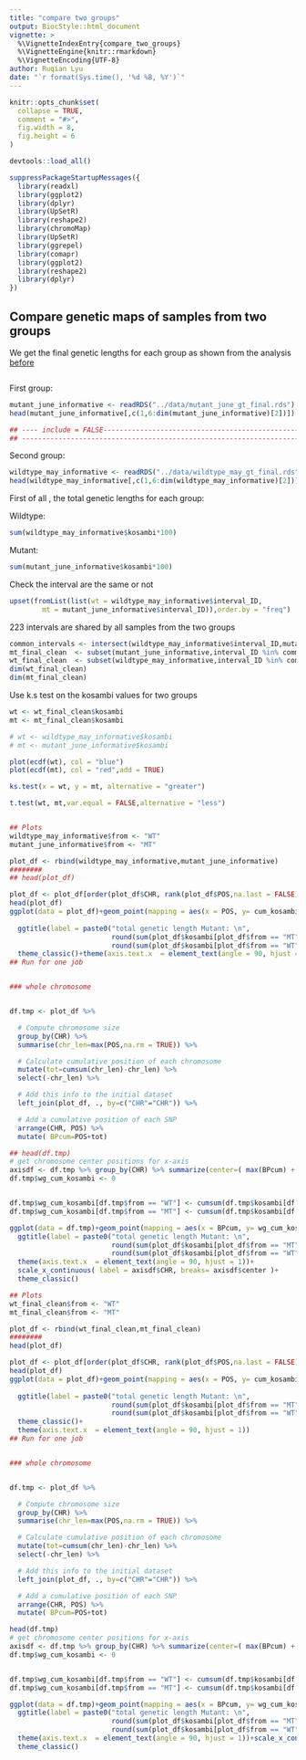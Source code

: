 ```yaml
---
title: "compare two groups"
output: BiocStyle::html_document
vignette: >
  %\VignetteIndexEntry{compare_two_groups}
  %\VignetteEngine{knitr::rmarkdown}
  %\VignetteEncoding{UTF-8}
author: Ruqian Lyu
date: "`r format(Sys.time(), '%d %B, %Y')`"
---
```


```r
knitr::opts_chunk$set(
  collapse = TRUE,
  comment = "#>",
  fig.width = 8,
  fig.height = 6
)

```

```r
devtools::load_all()

suppressPackageStartupMessages({
  library(readxl)
  library(ggplot2)
  library(dplyr)
  library(UpSetR)
  library(reshape2)
  library(chromoMap)
  library(UpSetR)
  library(ggrepel)
  library(comapr)
  library(ggplot2)
  library(reshape2)
  library(dplyr)
})
```

## Compare genetic maps of samples from two groups

We get the final genetic lengths for each group as shown from the analysis [before ](comaprExamples.Rmd)

```r


```


First group: 

```r
mutant_june_informative <- readRDS("../data/mutant_june_gt_final.rds")
head(mutant_june_informative[,c(1,6:dim(mutant_june_informative)[2])])
```
```r
## ---- include = FALSE----------------------------------------------------
## ------------------------------------------------------------------------

```

Second group: 

```r
wildtype_may_informative <- readRDS("../data/wildtype_may_gt_final.rds")
head(wildtype_may_informative[,c(1,6:dim(wildtype_may_informative)[2])])
```

First of all , the total genetic lengths for each group:

Wildtype:
```r
sum(wildtype_may_informative$kosambi*100)

```

Mutant:

```r
sum(mutant_june_informative$kosambi*100)

```

Check the interval are the same or not 

```r
upset(fromList(list(wt = wildtype_may_informative$interval_ID,
        mt = mutant_june_informative$interval_ID)),order.by = "freq")
```

223 intervals are shared by all samples from the two groups

```r
common_intervals <- intersect(wildtype_may_informative$interval_ID,mutant_june_informative$interval_ID)
mt_final_clean  <- subset(mutant_june_informative,interval_ID %in% common_intervals)
wt_final_clean  <- subset(wildtype_may_informative,interval_ID %in% common_intervals)
dim(wt_final_clean)
dim(mt_final_clean)


```

Use k.s test on the kosambi values for two groups

```r
wt <- wt_final_clean$kosambi
mt <- mt_final_clean$kosambi

# wt <- wildtype_may_informative$kosambi
# mt <- mutant_june_informative$kosambi

plot(ecdf(wt), col = "blue")
plot(ecdf(mt), col = "red",add = TRUE)

ks.test(x = wt, y = mt, alternative = "greater")

t.test(wt, mt,var.equal = FALSE,alternative = "less")



```

```r

## Plots
wildtype_may_informative$from <- "WT"
mutant_june_informative$from <- "MT"

plot_df <- rbind(wildtype_may_informative,mutant_june_informative)
########
## head(plot_df)

plot_df <- plot_df[order(plot_df$CHR, rank(plot_df$POS,na.last = FALSE)), ]
head(plot_df)
ggplot(data = plot_df)+geom_point(mapping = aes(x = POS, y= cum_kosambi*100, colour = from))+facet_wrap(.~CHR,
                                                                                                    scales = "free_y")+
  ggtitle(label = paste0("total genetic length Mutant: \n",
                         round(sum(plot_df$kosambi[plot_df$from == "MT"])*100,2)," vs WT",
                         round(sum(plot_df$kosambi[plot_df$from == "WT"])*100 ,2)))+
  theme_classic()+theme(axis.text.x  = element_text(angle = 90, hjust = 1))
## Run for one job


### whole chromosome


df.tmp <- plot_df %>%

  # Compute chromosome size
  group_by(CHR) %>%
  summarise(chr_len=max(POS,na.rm = TRUE)) %>%

  # Calculate cumulative position of each chromosome
  mutate(tot=cumsum(chr_len)-chr_len) %>%
  select(-chr_len) %>%

  # Add this info to the initial dataset
  left_join(plot_df, ., by=c("CHR"="CHR")) %>%

  # Add a cumulative position of each SNP
  arrange(CHR, POS) %>%
  mutate( BPcum=POS+tot)

## head(df.tmp)
# get chromosome center positions for x-axis
axisdf <- df.tmp %>% group_by(CHR) %>% summarize(center=( max(BPcum) + min(BPcum) ) / 2 )
df.tmp$wg_cum_kosambi <- 0


df.tmp$wg_cum_kosambi[df.tmp$from == "WT"] <- cumsum(df.tmp$kosambi[df.tmp$from =="WT"])
df.tmp$wg_cum_kosambi[df.tmp$from == "MT"] <- cumsum(df.tmp$kosambi[df.tmp$from =="MT"])

ggplot(data = df.tmp)+geom_point(mapping = aes(x = BPcum, y= wg_cum_kosambi, colour = from))+
  ggtitle(label = paste0("total genetic length Mutant: \n",
                         round(sum(plot_df$kosambi[plot_df$from == "MT"])*100,2)," vs WT",
                         round(sum(plot_df$kosambi[plot_df$from == "WT"])*100 ,2)))+
  theme(axis.text.x  = element_text(angle = 90, hjust = 1))+
  scale_x_continuous( label = axisdf$CHR, breaks= axisdf$center )+
  theme_classic()

```

```r

## Plots
wt_final_clean$from <- "WT"
mt_final_clean$from <- "MT"

plot_df <- rbind(wt_final_clean,mt_final_clean)
########
head(plot_df)

plot_df <- plot_df[order(plot_df$CHR, rank(plot_df$POS,na.last = FALSE)), ]
head(plot_df)
ggplot(data = plot_df)+geom_point(mapping = aes(x = POS, y= cum_kosambi, colour = from))+facet_wrap(.~CHR,
                                                                                                    scales = "free")+
  ggtitle(label = paste0("total genetic length Mutant: \n",
                         round(sum(plot_df$kosambi[plot_df$from == "MT"])*100,2)," vs WT",
                         round(sum(plot_df$kosambi[plot_df$from == "WT"])*100 ,2)))+
  theme_classic()+
  theme(axis.text.x  = element_text(angle = 90, hjust = 1))
## Run for one job


### whole chromosome


df.tmp <- plot_df %>%

  # Compute chromosome size
  group_by(CHR) %>%
  summarise(chr_len=max(POS,na.rm = TRUE)) %>%

  # Calculate cumulative position of each chromosome
  mutate(tot=cumsum(chr_len)-chr_len) %>%
  select(-chr_len) %>%

  # Add this info to the initial dataset
  left_join(plot_df, ., by=c("CHR"="CHR")) %>%

  # Add a cumulative position of each SNP
  arrange(CHR, POS) %>%
  mutate( BPcum=POS+tot)

head(df.tmp)
# get chromosome center positions for x-axis
axisdf <- df.tmp %>% group_by(CHR) %>% summarize(center=( max(BPcum) + min(BPcum) ) / 2 )
df.tmp$wg_cum_kosambi <- 0


df.tmp$wg_cum_kosambi[df.tmp$from == "WT"] <- cumsum(df.tmp$kosambi[df.tmp$from =="WT"])
df.tmp$wg_cum_kosambi[df.tmp$from == "MT"] <- cumsum(df.tmp$kosambi[df.tmp$from =="MT"])

ggplot(data = df.tmp)+geom_point(mapping = aes(x = BPcum, y= wg_cum_kosambi, colour = from))+
  ggtitle(label = paste0("total genetic length Mutant: \n",
                         round(sum(plot_df$kosambi[plot_df$from == "MT"])*100,2)," vs WT",
                         round(sum(plot_df$kosambi[plot_df$from == "WT"])*100 ,2)))+
  theme(axis.text.x  = element_text(angle = 90, hjust = 1))+scale_x_continuous( label = axisdf$CHR, breaks= axisdf$center )+
  theme_classic()

```

